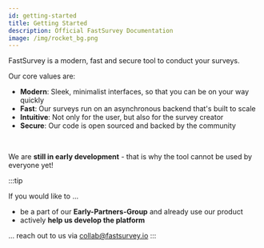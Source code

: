 ```yaml
---
id: getting-started
title: Getting Started
description: Official FastSurvey Documentation
image: /img/rocket_bg.png
---
```


FastSurvey is a modern, fast and secure tool to conduct your surveys.

<div>Our core values are:</div>

- **Modern**: Sleek, minimalist interfaces, so that you can be on your way quickly
- **Fast**: Our surveys run on an asynchronous backend that's built to scale
- **Intuitive**: Not only for the user, but also for the survey creator
- **Secure**: Our code is open sourced and backed by the community

<br/>

We are **still in early development** - that is why the tool cannot be used by everyone yet!

:::tip

If you would like to ...

* be a part of our **Early-Partners-Group** and already use our product
* actively **help us develop the platform**

... reach out to us via [collab@fastsurvey.io](mailto:collab@fastsurvey.io)
:::
